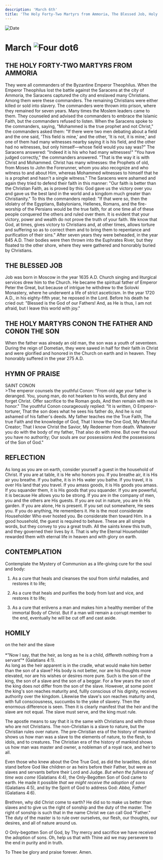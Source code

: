 ```yaml
---
description: 'March 6th'
title: 'The Holy Forty-Two Martyrs from Ammoria, The Blessed Job, Holy Martyrs Conon the Father and Conon the Son'
---
```


<CustomPaginator />
<RunningHead />

<Image src="/title-imprint.png" height={68} width={50} alt="Date" className="title-imprint"/>

# <div id="date">March <Image className="four-dot" src="/four-dot.png" height={15} width={15} alt="Four dot" />6</div>

## THE HOLY FORTY-TWO MARTYRS FROM AMMORIA

They were all commanders of the Byzantine Emperor Theophilus. When the Emperor Theophilus lost the battle against the Saracens at the city of Ammoria, the Saracens captured the city and enslaved many Christians. Among them were these commanders. The remaining Christians were either killed or sold into slavery. The commanders were thrown into prison, where they remained for seven years. Many times the Moslem leaders came to them. They counseled and advised the commanders to embrace the Islamic Faith, but the commanders refused to listen. When the Saracens spoke to the commanders, saying, "Mohammed is the true prophet and not Christ," the commanders asked them: "If there were two men debating about a field and the one said, 'This field is mine,' and the other, 'It is not, it is mine,' and one of them had many witnesses nearby saying it is his field, and the other had no witnesses, but only himself—whose field would you say was?" The Saracens answered: "Indeed it is his who had many witnesses!" "You have judged correctly," the commanders answered. "That is the way it is with Christ and Mohammed. Christ has many witnesses: the Prophets of old, from Moses to John the Forerunner, whom you also recognize and who witness to and about Him, whereas Mohammed witnesses to himself that he is a prophet and hasn't a single witness." The Saracens were ashamed and again they tried to defend their faith in this manner: "Our faith is better than the Christian Faith, as is proved by this: God gave us the victory over you and gave us the best land in the world and a kingdom much greater than Christianity." To this the commanders replied: "If that were so, then the idolatry of the Egyptians, Babylonians, Hellenes, Romans, and the fire-worship of the Persians would be the true faith, for at one time all of these people conquered the others and ruled over them. It is evident that your victory, power and wealth do not prove the truth of your faith. We know that God, at times, gives victory to Christians and, at other times, allows torture and suffering so as to correct them and to bring them to repentance and purification of their sins." After seven years they were beheaded, in the year 845 A.D. Their bodies were then thrown into the Euphrates River, but they floated to the other shore, where they were gathered and honorably buried by Christians.

## THE BLESSED JOB

Job was born in Moscow in the year 1635 A.D. Church singing and liturgical services drew him to the Church. He became the spiritual father of Emperor Peter the Great, but because of intrigue he withdrew to the Solovki Monastery, where he underwent a life of strict asceticism. In the year 1720 A.D., in his eighty-fifth year, he reposed in the Lord. Before his death he cried out: "Blessed is the God of our Fathers!  And, as He is thus, I am not afraid, but I leave this world with joy."

## THE HOLY MARTYRS CONON THE FATHER AND CONON THE SON

When the father was already an old man, the son was a youth of seventeen. During the reign of Dometian, they were sawed in half for their faith in Christ and were glorified and honored in the Church on earth and in heaven. They honorably suffered in the year 275 A.D.


## HYMN OF PRAISE
<div style={{textAlign:'center', color:'crimson', fontWeight:'bold'}}>
SAINT CONON
</div>
>The emperor counsels the youthful Conon:  
"From old age your father is deranged.  
You, young man, do not hearken to his words,  
But deny and forget Christ.  
Offer sacrifice to the Roman gods,  
And then remain with me in honor."  
The youthful Conon courageously replied:  
"It is written, O Emperor-torturer,  
That the son does what he sees his father do,  
And he is not ashamed of his father's deeds.  
My father teaches me the True Faith,  
The true Faith and the knowledge of God,  
That I know the One God,  
My Merciful Creator;  
That I know Christ the Savior,  
My Redeemer from death.  
Whatever you do with the body of my father,  
That also do with mine.  
But over the soul you have no authority;  
Our souls are our possessions  
And the possessions of the Son of God."  


## REFLECTION

As long as you are on earth, consider yourself a guest in the household of Christ. If you are at table, it is He who honors you. If you breathe air, it is His air you breathe. If you bathe, it is in His water you bathe. If you travel, it is over His land that you travel. If you amass goods, it is His goods you amass. If you squander them, it is His goods that you squander. If you are powerful, it is because He allows you to be strong. If you are in the company of men, you and the others are His guests. If you are out in nature, you are in His garden. If you are alone, He is present. If you set out somewhere, He sees you. If you do anything, He remembers it. He is the most considerate Householder Who ever hosted you. Be considerate then toward Him. In a good household, the guest is required to behave. These are all simple words, but they convey to you a great truth. All the saints knew this truth, and they governed their lives by it. That is why the Eternal Householder rewarded them with eternal life in heaven and with glory on earth.


## CONTEMPLATION

Contemplate the Mystery of Communion as a life-giving cure for the soul and body:

1. As a cure that heals and cleanses the soul from sinful maladies, and restores it to life;

2. As a cure that heals and purifies the body from lust and vice, and restores it to life;

3. As a cure that enlivens a man and makes him a healthy member of the immortal Body of Christ.  But if a man will remain a corrupt member to the end, eventually he will be cut off and cast aside.


## HOMILY
<div style={{textAlign:'center', color:'crimson', fontWeight:'bold'}}>
on the heir and the slave
</div><br />
<div style={{textAlign:'right'}}>
*"Now I say, that the heir, as long as he is a child, differeth nothing from a servant"* (Galatians 4:1).
</div>
As long as the heir apparent is in the cradle, what would make him better than the son of a slave? His body is not better, nor are his thoughts more elevated, nor are his wishes or desires more pure. Such is the son of the king, the son of a slave and the son of a beggar. For a few years the son of the king does not differ from the son of the slave. However, at some point the king's son reaches maturity and, fullly conscious of his dignity, receives authority over the kingdom. Likewise the slave's son reaches maturity and, with full consciousness, succumbs to the yoke of slavery. Then the enormous difference is seen. Then it is clearly manifest that the heir and the slave are not equal. The slave must serve, and the king must rule.

The apostle means to say that it is the same with Christians and with those who are not Christians. The non-Christian is a slave to nature, but the Christian rules over nature. The pre-Christian era of the history of mankind shows us how man was a slave to the elements of nature, to the flesh, to idols, and to creatures. The Christian era of the history of mankind shows us how man was master and owner, a nobleman of a royal race, and heir to all.

Even those who knew about the One True God, as did the Israelites, did not stand before God like children or as heirs before their Father, but were as slaves and servants before their Lord and Judge. *But when the fullness of time was come* (Galatians 4:4), the Only-Begotten Son of God came to earth. He made it possible *that we might receive the adoption of sons* (Galatians 4:5), and by the Spirit of God to address God: *Abba, Father!* (Galatians 4:6).

Brethren, why did Christ come to earth? He did so to make us better than slaves and to give us the right of sonship and the duty of the master. The right of sonship is such that in the name Christ we can call God "Father."  The duty of the master is to rule over ourselves, our flesh, our thoughts, our desires, and all of nature around us.

O Only-begotten Son of God, by Thy mercy and sacrifice we have received the adoption of sons. Oh, help us that with Thine aid we may persevere to the end in purity and in truth.

To Thee be glory and praise forever. Amen.